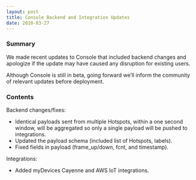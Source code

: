 ```yaml
---
layout: post
title: Console Backend and Integration Updates
date: 2020-03-27
---
```


### Summary

We made recent updates to Console that included backend changes and apologize if the update may have
caused any disruption for existing users.

<!--truncate-->

Although Console is still in beta, going forward we’ll inform the community of relevant updates
before deployment.

### Contents

Backend changes/fixes:

- Identical payloads sent from multiple Hotspots, within a one second window, will be aggregated so
  only a single payload will be pushed to integrations.
- Updated the payload schema (included list of Hotspots, labels).
- Fixed fields in payload (frame_up/down, fcnt, and timestamp).

Integrations:

- Added myDevices Cayenne and AWS IoT integrations.
